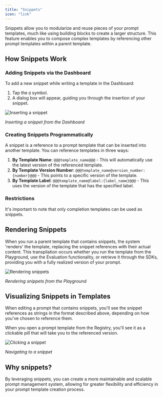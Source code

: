 ```yaml
---
title: "Snippets"
icon: "link"
---
```


Snippets allow you to modularize and reuse pieces of your prompt templates, much like using building blocks to create a larger structure. This feature enables you to compose complex templates by referencing other prompt templates within a parent template.  
  

## How Snippets Work  
    
    
### Adding Snippets via the Dashboard
To add a new snippet while writing a template in the Dashboard:

1. Tap the `@` symbol.
2. A dialog box will appear, guiding you through the insertion of your snippet.

![Inserting a snippet](/images/snippet-modal.gif)

*Inserting a snippet from the Dashboard*

### Creating Snippets Programmatically

A snippet is a reference to a prompt template that can be inserted into another template. You can reference templates in three ways:

1. **By Template Name**: `@@@template_name@@@` - This will automatically use the latest version of the referenced template.
2. **By Template Version Number**: `@@@template_name@version_number:{number}@@@` - This points to a specific version of the template.
3. **By Template Label**: `@@@template_name@label:{label_name}@@@` - This uses the version of the template that has the specified label.


### Restrictions

It's important to note that only completion templates can be used as snippets.

## Rendering Snippets

When you run a parent template that contains snippets, the system 'renders' the template, replacing the snippet references with their actual content. This transpilation occurs whether you run the template from the Playground, use the Evaluation functionality, or retrieve it through the SDKs, providing you with a fully realized version of your prompt.

![Rendering snippets](/images/playground-snippets.gif)

*Rendering snippets from the Playground*

## Visualizing Snippets in Templates

When editing a prompt that contains snippets, you'll see the snippet references as strings in the format described above, depending on how you've chosen to reference them.

When you open a prompt template from the Registry, you'll see it as a clickable pill that will take you to the referenced version.

![Clicking a snippet](/images/snippet-pill.gif)

*Navigating to a snippet*

## Why snippets?

By leveraging snippets, you can create a more maintainable and scalable prompt management system, allowing for greater flexibility and efficiency in your prompt template creation process.